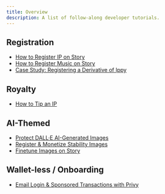 ```yaml
---
title: Overview
description: A list of follow-along developer tutorials.
---
```


## Registration

- [How to Register IP on Story](/developers/tutorials/how-to-register-ip-on-story)
- [How to Register Music on Story](/developers/tutorials/how-to-register-music-on-story)
- [Case Study: Registering a Derivative of Ippy](/developers/tutorials/case-study-register-derivative-ippy)

## Royalty

- [How to Tip an IP](/developers/tutorials/how-to-tip-an-ip)

## AI-Themed

- [Protect DALL·E AI-Generated Images](/developers/tutorials/protect-dalle-ai-generated-images)
- [Register & Monetize Stability Images](/developers/tutorials/register-stability-images)
- [Finetune Images on Story](/developers/tutorials/finetune-images)

## Wallet-less / Onboarding

- [Email Login & Sponsored Transactions with Privy](/developers/tutorials/privy-tutorial)
